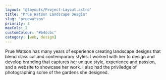 ---
layout: "@layouts/Project-Layout.astro"
title: "Prue Watson Landscape Desgin"
slug: "pruewatson"
priority: 3
maxCols: 2
customColour: "#b4dcbc"
category: [web, design]
---

Prue Watson has many years of experience creating landscape designs that blend classical and contemporary styles. I worked with her to design and develop branding that captures her unique style, experience and passion, and a website to showcase her work. I also had the priviledge of photographing some of the gardens she designed.
